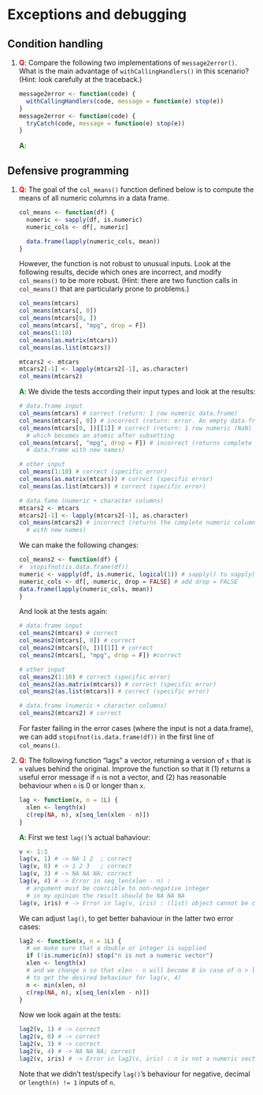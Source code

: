 # Exceptions and debugging

## Condition handling

1.  __<span style="color:red">Q</span>__: Compare the following two implementations of `message2error()`. What is the
    main advantage of `withCallingHandlers()` in this scenario? (Hint: look
    carefully at the traceback.)

    ```r
    message2error <- function(code) {
      withCallingHandlers(code, message = function(e) stop(e))
    }
    message2error <- function(code) {
      tryCatch(code, message = function(e) stop(e))
    }
    ```
    
    __<span style="color:green">A</span>__: 

## Defensive programming

1.  __<span style="color:red">Q</span>__: The goal of the `col_means()` function defined below is to compute the means
    of all numeric columns in a data frame.

    ```r
    col_means <- function(df) {
      numeric <- sapply(df, is.numeric)
      numeric_cols <- df[, numeric]

      data.frame(lapply(numeric_cols, mean))
    }
    ```

    However, the function is not robust to unusual inputs. Look at
    the following results, decide which ones are incorrect, and modify
    `col_means()` to be more robust. (Hint: there are two function calls
    in `col_means()` that are particularly prone to problems.)

    ```r
    col_means(mtcars)
    col_means(mtcars[, 0])
    col_means(mtcars[0, ])
    col_means(mtcars[, "mpg", drop = F])
    col_means(1:10)
    col_means(as.matrix(mtcars))
    col_means(as.list(mtcars))

    mtcars2 <- mtcars
    mtcars2[-1] <- lapply(mtcars2[-1], as.character)
    col_means(mtcars2)
    ```
    
    __<span style="color:green">A</span>__: We divide the tests according their input types and      look at the results:
    
    ```r
    # data.frame input
    col_means(mtcars) # correct (return: 1 row numeric data.frame)
    col_means(mtcars[, 0]) # incorrect (return: error. An empty data.frame would be better)
    col_means(mtcars[0, ])[[1]] # correct (return: 1 row numeric (NaN) data.frame, 
      # which becomes an atomic after subsetting
    col_means(mtcars[, "mpg", drop = F]) # incorrect (returns complete the numeric column as a 
      # data.frame with new names)
    
    # other input
    col_means(1:10) # correct (specific error)
    col_means(as.matrix(mtcars)) # correct (specific error)
    col_means(as.list(mtcars)) # correct (specific error)
    
    # data.fame (numeric + character columns)
    mtcars2 <- mtcars
    mtcars2[-1] <- lapply(mtcars2[-1], as.character)
    col_means(mtcars2) # incorrect (returns the complete numeric column as a data.frame
      # with new names)
    ```
    
    We can make the following changes:
    
    ```r
    col_means2 <- function(df) {
    #  stopifnot(is.data.frame(df))
    numeric <- vapply(df, is.numeric, logical(1)) # sapply() to vapply()
    numeric_cols <- df[, numeric, drop = FALSE] # add drop = FALSE
    data.frame(lapply(numeric_cols, mean))
    }
    ```
    
    And look at the tests again:

    ```r
    # data.frame input
    col_means2(mtcars) # correct
    col_means2(mtcars[, 0]) # correct
    col_means2(mtcars[0, ])[[1]] # correct
    col_means2(mtcars[, "mpg", drop = F]) #correct
    
    # other input
    col_means2(1:10) # correct (specific error)
    col_means2(as.matrix(mtcars)) # correct (specific error)
    col_means2(as.list(mtcars)) # correct (specific error)
    
    # data.frame (numeric + character columns)
    col_means2(mtcars2) # correct
    ```


    For faster failing in the error cases (where the input is not a data.frame), we can add
    `stopifnot(is.data.frame(df))` in the first line of `col_means()`.
    
2.  __<span style="color:red">Q</span>__: The following function "lags" a vector, returning a version of `x` that is `n`
    values behind the original. Improve the function so that it (1) returns a
    useful error message if `n` is not a vector, and (2) has reasonable behaviour
    when `n` is 0 or longer than `x`.

    ```r
    lag <- function(x, n = 1L) {
      xlen <- length(x)
      c(rep(NA, n), x[seq_len(xlen - n)])
    }
    ```
    
    __<span style="color:green">A</span>__: First we test `lag()`'s actual bahaviour:

    ```r
    v <- 1:3
    lag(v, 1) # -> NA 1 2  ; correct
    lag(v, 0) # -> 1 2 3   ; correct
    lag(v, 3) # -> NA NA NA; correct
    lag(v, 4) # -> Error in seq_len(xlen - n) : 
      # argument must be coercible to non-negative integer
      # in my opinion the result should be NA NA NA
    lag(v, iris) # -> Error in lag(v, iris) : (list) object cannot be coerced to type 'integer'
    ```
    
    We can adjust `lag()`, to get better bahaviour in the latter two error cases:

    ```r
    lag2 <- function(x, n = 1L) {
      # we make sure that a double or integer is supplied
      if (!is.numeric(n)) stop("n is not a numeric vector") 
      xlen <- length(x)
      # and we change n so that xlen - n will become 0 in case of n > length(x)
      # to get the desired behaviour for lag(v, 4)
      n <- min(xlen, n)
      c(rep(NA, n), x[seq_len(xlen - n)])
    }
    ```

    
    Now we look again at the tests:
    
    ```r
    lag2(v, 1) # -> correct
    lag2(v, 0) # -> correct
    lag2(v, 3) # -> correct
    lag2(v, 4) # -> NA NA NA; correct
    lag2(v, iris) # -> Error in lag2(v, iris) : n is not a numeric vector
    ```

    
    Note that we didn't test/specify `lag()`'s behaviour for negative, decimal or `length(n) != 1`     inputs of `n`.